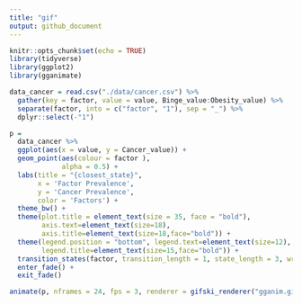 ```yaml
---
title: "gif"
output: github_document
---
```


```r
knitr::opts_chunk$set(echo = TRUE)
library(tidyverse)
library(ggplot2)
library(gganimate)
```


```r

data_cancer = read.csv("./data/cancer.csv") %>% 
  gather(key = factor, value = value, Binge_value:Obesity_value) %>% 
  separate(factor, into = c("factor", "1"), sep = "_") %>% 
  dplyr::select(-"1")

p =
  data_cancer %>% 
  ggplot(aes(x = value, y = Cancer_value)) +
  geom_point(aes(colour = factor ),
             alpha = 0.5) +
  labs(title = "{closest_state}",
       x = 'Factor Prevalence', 
       y = 'Cancer Prevalence',
       color = 'Factors') +
  theme_bw() + 
  theme(plot.title = element_text(size = 35, face = "bold"),
        axis.text=element_text(size=18),
        axis.title=element_text(size=18,face="bold")) +
  theme(legend.position = "bottom", legend.text=element_text(size=12),
        legend.title=element_text(size=15,face="bold")) +
  transition_states(factor, transition_length = 1, state_length = 3, wrap = TRUE) +
  enter_fade() +
  exit_fade()

animate(p, nframes = 24, fps = 3, renderer = gifski_renderer("gganim.gif"))
```

